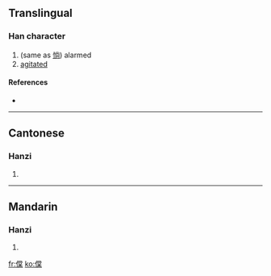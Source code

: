 ==Translingual==

===Han character===
{{Han char|rn=9|rad=人|as=12|sn=14|four=|canj=人火月木 (OFBD)}}

# (same as [[惝]]) alarmed
# [[agitated]]

====References====
* {{Han ref|kx=0117.220|hdz=10219.030|uh=3489|ud=13449}}

----

==Cantonese==

===Hanzi===
{{yue-hanzi|jyut=|y=tong2}}

# {{defn|Cantonese|sort=人12}}

----

==Mandarin==

===Hanzi===
{{cmn-hanzi|pin=[[tǎng]] ([[tang3]])|wg=t'ang<sup>3</sup>}}

# {{defn|Mandarin|sort=人12}}

[[fr:㒉]]
[[ko:㒉]]
